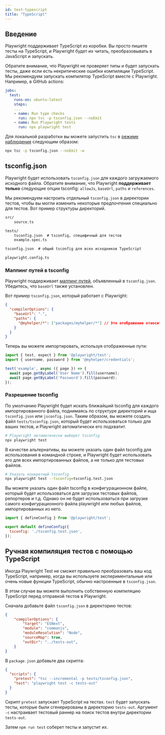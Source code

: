 ```yaml
---
id: test-typescript
title: "TypeScript"
---
```


## Введение

Playwright поддерживает TypeScript из коробки. Вы просто пишете тесты на TypeScript, и Playwright будет их читать, преобразовывать в JavaScript и запускать.

Обратите внимание, что Playwright не проверяет типы и будет запускать тесты, даже если есть некритические ошибки компиляции TypeScript. Мы рекомендуем запускать компилятор TypeScript вместе с Playwright. Например, в GitHub actions:

```yaml
jobs:
  test:
    runs-on: ubuntu-latest
    steps:
    ...
    - name: Run type checks
      run: npx tsc -p tsconfig.json --noEmit
    - name: Run Playwright tests
      run: npx playwright test
```

Для локальной разработки вы можете запустить `tsc` в [режиме наблюдения](https://www.typescriptlang.org/docs/handbook/configuring-watch.html) следующим образом:

```sh
npx tsc -p tsconfig.json --noEmit -w
```

## tsconfig.json

Playwright будет использовать `tsconfig.json` для каждого загружаемого исходного файла. Обратите внимание, что Playwright **поддерживает только** следующие опции tsconfig: `allowJs`, `baseUrl`, `paths` и `references`.

Мы рекомендуем настроить отдельный `tsconfig.json` в директории тестов, чтобы вы могли изменить некоторые предпочтения специально для тестов. Вот пример структуры директорий.

```txt
src/
    source.ts

tests/
    tsconfig.json  # tsconfig, специфичный для тестов
    example.spec.ts

tsconfig.json  # общий tsconfig для всех исходников TypeScript

playwright.config.ts
```

### Маппинг путей в tsconfig

Playwright поддерживает [маппинг путей](https://www.typescriptlang.org/docs/handbook/module-resolution.html#path-mapping), объявленный в `tsconfig.json`. Убедитесь, что `baseUrl` также установлен.

Вот пример `tsconfig.json`, который работает с Playwright:

```json title="tsconfig.json"
{
  "compilerOptions": {
    "baseUrl": ".",
    "paths": {
      "@myhelper/*": ["packages/myhelper/*"] // Это отображение относительно "baseUrl".
    }
  }
}
```

Теперь вы можете импортировать, используя отображенные пути:

```js title="example.spec.ts"
import { test, expect } from '@playwright/test';
import { username, password } from '@myhelper/credentials';

test('example', async ({ page }) => {
  await page.getByLabel('User Name').fill(username);
  await page.getByLabel('Password').fill(password);
});
```

### Разрешение tsconfig

По умолчанию Playwright будет искать ближайший tsconfig для каждого импортированного файла, поднимаясь по структуре директорий и ища `tsconfig.json` или `jsconfig.json`. Таким образом, вы можете создать файл `tests/tsconfig.json`, который будет использоваться только для ваших тестов, и Playwright автоматически его подхватит.

```sh
# Playwright автоматически выберет tsconfig
npx playwright test
```

В качестве альтернативы, вы можете указать один файл tsconfig для использования в командной строке, и Playwright будет использовать его для всех импортированных файлов, а не только для тестовых файлов.

```sh
# Указать конкретный tsconfig
npx playwright test --tsconfig=tsconfig.test.json
```

Вы можете указать один файл tsconfig в конфигурационном файле, который будет использоваться для загрузки тестовых файлов, репортеров и т.д. Однако он не будет использоваться при загрузке самого конфигурационного файла playwright или любых файлов, импортированных из него.

```js title="playwright.config.ts"
import { defineConfig } from '@playwright/test';

export default defineConfig({
  tsconfig: './tsconfig.test.json',
});
```

## Ручная компиляция тестов с помощью TypeScript

Иногда Playwright Test не сможет правильно преобразовать ваш код TypeScript, например, когда вы используете экспериментальные или очень новые функции TypeScript, обычно настроенные в `tsconfig.json`.

В этом случае вы можете выполнить собственную компиляцию TypeScript перед отправкой тестов в Playwright.

Сначала добавьте файл `tsconfig.json` в директорию тестов:

```json
{
    "compilerOptions": {
        "target": "ESNext",
        "module": "commonjs",
        "moduleResolution": "Node",
        "sourceMap": true,
        "outDir": "../tests-out",
    }
}
```

В `package.json` добавьте два скрипта:

```json
{
  "scripts": {
    "pretest": "tsc --incremental -p tests/tsconfig.json",
    "test": "playwright test -c tests-out"
  }
}
```

Скрипт `pretest` запускает TypeScript на тестах. `test` будет запускать тесты, которые были сгенерированы в директорию `tests-out`. Аргумент `-c` настраивает тестовый раннер на поиск тестов внутри директории `tests-out`.

Затем `npm run test` соберет тесты и запустит их.
